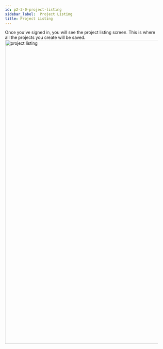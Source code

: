 ```yaml
---
id: p2-3-0-project-listing
sidebar_label:  Project Listing 
title: Project Listing 
---
```


Once you’ve signed in, you will see the project listing screen. This is where all the projects you create will be saved. 
<img src="/AutographaV2-1-0/project-listing.png"  width="1000px" alt="project listing"/>
